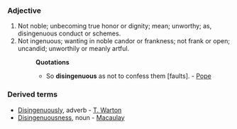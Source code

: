 ===Adjective===
#Not noble; unbecoming true honor or dignity; mean; unworthy; as, disingenuous conduct or schemes.
#Not ingenuous; wanting in noble candor or frankness; not frank or open; uncandid; unworthily or meanly artful.
#:'''Quotations'''
#:*So '''disingenuous''' as not to confess them [faults]. - [[Pope]]
===Derived terms===
*[[Disingenuously]], adverb - [[T. Warton]]
*[[Disingenuousness]], noun - [[Macaulay]]